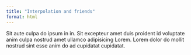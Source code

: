```yaml
---
title: "Interpolation and friends"
format: html
---
```


Sit aute culpa do ipsum in in. Sit excepteur amet duis proident id voluptate anim culpa nostrud amet ullamco adipisicing Lorem. Lorem dolor do mollit nostrud sint esse anim do ad cupidatat cupidatat.